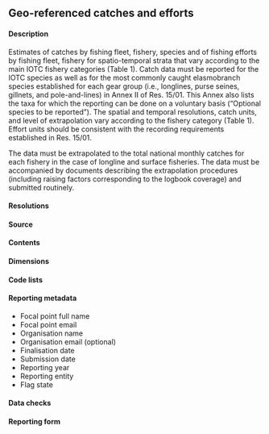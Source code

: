 ## Geo-referenced catches and efforts {#CEdataset}

#### Description

Estimates of catches by fishing fleet, fishery, species and of fishing efforts by fishing fleet, fishery for spatio-temporal strata that vary according to the main IOTC fishery categories (Table 1). Catch data must be reported for the IOTC species as well as for the most commonly caught elasmobranch species established for each gear group (i.e., longlines, purse seines, gillnets, and pole-and-lines) in Annex II of Res. 15/01. This Annex also lists the taxa for which the reporting can be done on a voluntary basis (“Optional species to be reported”). The spatial and temporal resolutions, catch units, and level of extrapolation vary according to the fishery category (Table 1). Effort units should be consistent with the recording requirements established in Res. 15/01.

The data must be extrapolated to the total national monthly catches for each fishery in the case of longline and surface fisheries. The data must be accompanied by documents describing the extrapolation procedures (including raising factors corresponding to the logbook coverage) and submitted routinely.

#### Resolutions

#### Source

#### Contents

#### Dimensions

#### Code lists

#### Reporting metadata

- Focal point full name
- Focal point email
- Organisation name
- Organisation email (optional)
- Finalisation date
- Submission date
- Reporting year
- Reporting entity
- Flag state

#### Data checks

#### Reporting form



